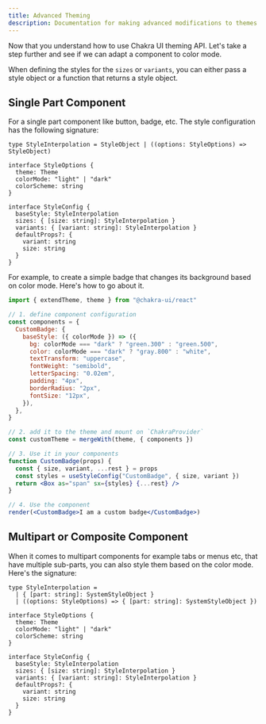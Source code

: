 ```yaml
---
title: Advanced Theming
description: Documentation for making advanced modifications to themes.
---
```


Now that you understand how to use Chakra UI theming API. Let's take a step
further and see if we can adapt a component to color mode.

When defining the styles for the `sizes` or `variants`, you can either pass a
style object or a function that returns a style object.

## Single Part Component

For a single part component like button, badge, etc. The style configuration has
the following signature:

```tsx live=false
type StyleInterpolation = StyleObject | ((options: StyleOptions) => StyleObject)

interface StyleOptions {
  theme: Theme
  colorMode: "light" | "dark"
  colorScheme: string
}

interface StyleConfig {
  baseStyle: StyleInterpolation
  sizes: { [size: string]: StyleInterpolation }
  variants: { [variant: string]: StyleInterpolation }
  defaultProps?: {
    variant: string
    size: string
  }
}
```

For example, to create a simple badge that changes its background based on color
mode. Here's how to go about it.

```jsx live=false
import { extendTheme, theme } from "@chakra-ui/react"

// 1. define component configuration
const components = {
  CustomBadge: {
    baseStyle: ({ colorMode }) => ({
      bg: colorMode === "dark" ? "green.300" : "green.500",
      color: colorMode === "dark" ? "gray.800" : "white",
      textTransform: "uppercase",
      fontWeight: "semibold",
      letterSpacing: "0.02em",
      padding: "4px",
      borderRadius: "2px",
      fontSize: "12px",
    }),
  },
}

// 2. add it to the theme and mount on `ChakraProvider`
const customTheme = mergeWith(theme, { components })

// 3. Use it in your components
function CustomBadge(props) {
  const { size, variant, ...rest } = props
  const styles = useStyleConfig("CustomBadge", { size, variant })
  return <Box as="span" sx={styles} {...rest} />
}

// 4. Use the component
render(<CustomBadge>I am a custom badge</CustomBadge>)
```

## Multipart or Composite Component

When it comes to multipart components for example tabs or menus etc, that have
multiple sub-parts, you can also style them based on the color mode. Here's the
signature:

```tsx live=false
type StyleInterpolation =
  | { [part: string]: SystemStyleObject }
  | ((options: StyleOptions) => { [part: string]: SystemStyleObject })

interface StyleOptions {
  theme: Theme
  colorMode: "light" | "dark"
  colorScheme: string
}

interface StyleConfig {
  baseStyle: StyleInterpolation
  sizes: { [size: string]: StyleInterpolation }
  variants: { [variant: string]: StyleInterpolation }
  defaultProps?: {
    variant: string
    size: string
  }
}
```
